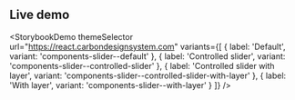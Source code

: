 ## Live demo

<StorybookDemo
  themeSelector
  url="https://react.carbondesignsystem.com"
  variants={[
    {
      label: 'Default',
      variant: 'components-slider--default'
    },
    {
      label: 'Controlled slider',
      variant: 'components-slider--controlled-slider'
    },
    {
      label: 'Controlled slider with layer',
      variant: 'components-slider--controlled-slider-with-layer'
    },
    {
      label: 'With layer',
      variant: 'components-slider--with-layer'
    }
  ]}
/>